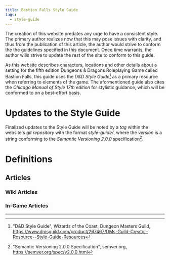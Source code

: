 ```yaml
---
title: Bastion Falls Style Guide
tags:
  - style-guide
---
```


The creation of this website predates any urge to have a consistent style. The
primary author realizes now that this may pose issues with clarity, and thus
from the publication of this article, the author would strive to conform the the
guidelines specified in this document. Once time warrants, the author wills
strive to update the rest of the site to conform to this guide.

As this website describes characters, locations and other details about a
setting for the fifth edition Dungeons & Dragons Roleplaying Game called Bastion
Falls, this guide uses the _D&D Style Guide_[^1] as a primary resource when
referring to elements of the game. The aformentioned guide also cites the
_Chicago Manual of Style 17th edition_ for stylistic guidance, which will be
conformed to on a best-effort basis.

# Updates to the Style Guide

Finalized updates to the Style Guide will be noted by a _tag_ within the
website's _git repository_ with the format _style-guide/<version>_, where the
_version_ is a string conforming to the _Semantic Versioning 2.0.0_
specification[^2].

# Definitions

## Articles

### Wiki Articles

### In-Game Articles

---

[^1]:
    "D&D Style Guide", Wizards of the Coast, Dungeon Masters Guild,
    <https://www.dmsguild.com/product/267467/DMs-Guild-Creator-Resource--Style-Guide-Resources>

[^2]:
    "Semantic Versioning 2.0.0 Specification", semver.org,
    <https://semver.org/spec/v2.0.0.html>
